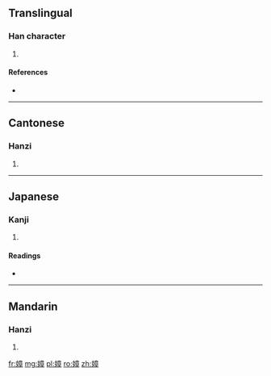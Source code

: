 ==Translingual==

===Han character===
{{Han char|rn=38|rad=女|as=11|sn=14|four=4044<sub>6</sub>|canj=女卜廿十 (VYTJ)|ids=⿰[[女]][[章]]}}

# {{defn|Han|sort=女11}}

====References====
* {{Han ref|kx=0269.310|dkj=06649|dj=0537.200|hdz=21078.050|uh=5ADC|ud=23260|bh=E16B|bd=57707}}

----

==Cantonese==

===Hanzi===
{{yue-hanzi|jyut=|y=jeung1}}

# {{defn|lang=yue|sort=女11}}

----

==Japanese==

===Kanji===
{{ja-kanji|grade=|rs=女11}}

# {{defn|lang=ja|sort=女11}}

====Readings====
* {{ja-readings|on=[[しゃう]] (shau)|kun=[[しうと]] (shiuto), [[しうとめ]] (shiutome)}}

----

==Mandarin==

===Hanzi===
{{cmn-hanzi|pin=[[zhāng]] ([[zhang1]])|wg=chang<sup>1</sup>}}

# {{defn|lang=cmn|sort=女11}}

[[fr:嫜]]
[[mg:嫜]]
[[pl:嫜]]
[[ro:嫜]]
[[zh:嫜]]